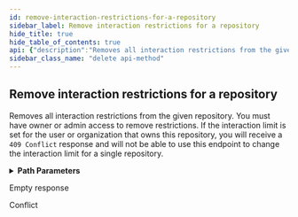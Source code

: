 ```yaml
---
id: remove-interaction-restrictions-for-a-repository
sidebar_label: Remove interaction restrictions for a repository
hide_title: true
hide_table_of_contents: true
api: {"description":"Removes all interaction restrictions from the given repository. You must have owner or admin access to remove restrictions. If the interaction limit is set for the user or organization that owns this repository, you will receive a `409 Conflict` response and will not be able to use this endpoint to change the interaction limit for a single repository.","externalDocs":{"description":"API method documentation","url":"https://docs.github.com/rest/reference/interactions#remove-interaction-restrictions-for-a-repository"},"operationId":"interactions/remove-restrictions-for-repo","parameters":[{"in":"path","name":"owner","required":true,"schema":{"type":"string"}},{"in":"path","name":"repo","required":true,"schema":{"type":"string"}}],"responses":{"204":{"description":"Empty response"},"409":{"description":"Conflict"}},"tags":["interactions"],"x-github":{"category":"interactions","enabledForGitHubApps":true,"githubCloudOnly":false,"previews":[],"subcategory":"repos"},"method":"delete","path":"/repos/{owner}/{repo}/interaction-limits","servers":[{"url":"https://api.github.com"}],"info":{"contact":{"name":"Support","url":"https://support.github.com/contact"},"description":"GitHub's v3 REST API.","license":{"name":"MIT","url":"https://spdx.org/licenses/MIT"},"termsOfService":"https://docs.github.com/articles/github-terms-of-service","title":"GitHub v3 REST API","version":"1.1.4","x-apisguru-categories":["collaboration","developer_tools"],"x-logo":{"url":"https://twitter.com/github/profile_image?size=original"},"x-origin":[{"format":"openapi","url":"https://raw.githubusercontent.com/github/rest-api-description/main/descriptions/api.github.com/api.github.com.json","version":"3.0"}],"x-providerName":"github.com"},"postman":{"name":"Remove interaction restrictions for a repository","description":{"content":"Removes all interaction restrictions from the given repository. You must have owner or admin access to remove restrictions. If the interaction limit is set for the user or organization that owns this repository, you will receive a `409 Conflict` response and will not be able to use this endpoint to change the interaction limit for a single repository.","type":"text/plain"},"url":{"path":["repos",":owner",":repo","interaction-limits"],"host":["{{baseUrl}}"],"query":[],"variable":[{"disabled":false,"description":{"content":"(Required) ","type":"text/plain"},"type":"any","value":"","key":"owner"},{"disabled":false,"description":{"content":"(Required) ","type":"text/plain"},"type":"any","value":"","key":"repo"}]},"method":"DELETE"}}
sidebar_class_name: "delete api-method"
---
```



## Remove interaction restrictions for a repository



Removes all interaction restrictions from the given repository. You must have owner or admin access to remove restrictions. If the interaction limit is set for the user or organization that owns this repository, you will receive a `409 Conflict` response and will not be able to use this endpoint to change the interaction limit for a single repository.

<details style={{"marginBottom":"1rem"}}><summary style={{}}><strong>Path Parameters</strong></summary><div><ul><ParamsItem className={"paramsItem"} param={{"in":"path","name":"owner","required":true,"schema":{"type":"string"}}}></ParamsItem><ParamsItem className={"paramsItem"} param={{"in":"path","name":"repo","required":true,"schema":{"type":"string"}}}></ParamsItem></ul></div></details><div><ApiTabs><TabItem label={"204"} value={"204"}><div>

Empty response

</div><div></div></TabItem><TabItem label={"409"} value={"409"}><div>

Conflict

</div><div></div></TabItem></ApiTabs></div>
      